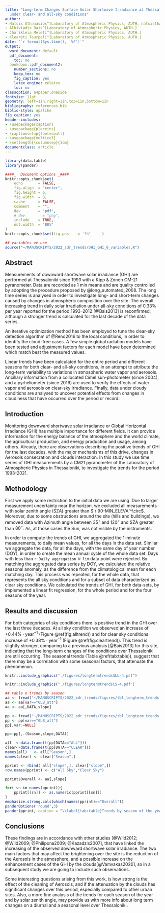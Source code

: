 ```yaml
---
title: "Long-term Changes Surface Solar Shortwave Irradiance at Thessaloniki, Greece
  under clear- and all-sky conditions"
author:
- Natsis Athanasios^[Laboratory of Atmospheric Physics, AUTH, natsisthanasis@gmail.com]
- Alkiviadis Bais^[Laboratory of Atmospheric Physics, AUTH.]
- Charikleia Meleti^[Laboratory of Atmospheric Physics, AUTH.]
- Kleareti Tourpali^[Laboratory of Atmospheric Physics, AUTH.]
date: "`r format(Sys.time(), '%F')`"
output:
  word_document: default
  pdf_document:
    toc: no
  bookdown::pdf_document2:
    number_sections: no
    keep_tex: no
    fig_caption: yes
    latex_engine: xelatex
    toc: no
classoption: a4paper,oneside
fontsize: 11pt
geometry: left=1in,right=1in,top=1in,bottom=1in
bibliography: references.bib
biblio-style: apalike
fig_caption: yes
header-includes:
- \usepackage{caption}
- \usepackage{placeins}
- \captionsetup{font=small}
- \usepackage{multicol}
- \setlength{\columnsep}{1cm}
documentclass: article
---
```


```r
library(data.table)
library(pander)

####_  Document options _####
knitr::opts_chunk$set(
	echo       = FALSE,
	fig.align  = "center",
	fig.height = 6,
	fig.width  = 8,
	cache      = FALSE,
	comment    = "",
	dev        = "pdf",
	# dev        = "png",
	include    = TRUE,
	out.width  = "80%"
)
knitr::opts_chunk$set(fig.pos    = '!h'     )
```

```r
## variables we use
source("~/MANUSCRIPTS/2022_sdr_trends/DHI_GHI_0_variables.R")
```

## Abstract

Measurements of downward shortwave solar irradiance (GHI) are performed at Thessaloniki since 1993 with a Kipp & Zonen CM-21 pyranometer. Data are recorded as 1 min means and are quality controlled by adopting the procedure proposed by @long_automated_2008. The long time series is analysed in order to investigate long- and short-term changes caused by changes in atmospheric composition over the site. The overall increasing trend in daily solar irradiation under all-sky conditions of 0.33% per year reported for the period 1993--2012 [@Bais2013] is reconfirmed, although a stronger trend is calculated for the last decade of the data series.

An iterative optimization method has been employed to tune the clear-sky detection algorithm of @Reno2016 to the local conditions, in order to identify the cloud-free cases. A few simple global radiation models have been tested and adjustment factors for each model have been determined which match best the measured values.

Linear trends have been calculated for the entire period and different seasons for both clear- and all-sky conditions, in an attempt to attribute the long-term variability to variations in atmospheric water vapor and aerosols. Ancillary information from a collocated Cimel sun-photometer (since 2004), and a pyrheliometer (since 2016) are used to verify the effects of water vapor and aerosols on clear-sky irradiance. Finally, data under cloudy conditions are analysed to uncover potential effects from changes in cloudiness that have occurred over the period or record.

## Introduction

Monitoring downward shortwave solar irradiance or Global Horizontal Irradiance (GHI) has multiple importance for different fields. It can provide information for the energy balance of the atmosphere and the world climate, the agricultural production, and energy production and usage, among others. Already, there are observations describing the positive trends of GHI for the last decades, with the major mechanisms of this drive, changes in Aerosols consecration and clouds interaction. In this study we use time series of GHI measurements by a CM21 pyranometer of the Laboratory of Atmospheric Physics in Thessaloniki, to investigate the trends for the period 1993-2021.

## Methodology

First we apply some restriction to the initial data we are using. Due to larger measurement uncertainty near the horizon, we excluded all measurements with solar zenith angle (SZA) greater than $`r 90-MIN_ELEVA`^\circ$. Moreover, due to some obstructions around the site (hills and buildings), we removed data with Azimuth angle between $35^\circ$ and $120^\circ$ and SZA greater than $80^\circ$. As, at those cases the Sun, was not visible by the instruments.

In order to compute the trends of GHI, we aggregated the 1-minute measurements, to daily mean values, for all the days in the data set. Similar we aggregate the data, for all the days, with the same day of year number (DOY), in order to create the mean annual cycle of the whole data set. Days with less than `r Daily_aggregation_N_lim` data point were rejected. By matching the aggregated data series by DOY, we calculated the relative seasonal anomaly, as the difference from the climatological mean for each matching day. This process was repeated, for the whole data, that represents the all sky conditions and for a subset of data characterized as clear sky conditions. We calculated the trends of GHI, for both data-sets, by implemented a linear fit regression, for the whole period and for the four seasons of the year.

## Results and discussion

For both categories of sky conditions there is positive trend in the GHI over the last three decades. At all sky condition we observed an increase of $+0.44\%\cdot\text{year}^{-1}$ (Figure \@ref(fig:alltrend)) and for clear sky conditions increase of $+0.38\%\cdot\text{year}^{-1}$ (Figure \@ref(fig:cleartrend)). This trend is slightly stronger, comparing to a previous analysis [@Bais2013] for this site, indicating that the long-term changes of the conditions over Thessaloniki are still occurring. The seasonal trends (Table \@ref(tab:table)), suggest that there may be a correlation with some seasonal factors, that attenuate the phenomenon.

```r
knitr::include_graphics("./figures/longtermtrendsALL-4.pdf")
```

```r
knitr::include_graphics("./figures/longtermtrendsCS-4.pdf")
```

```r
## table o trends by season
aa <- fread("~/MANUSCRIPTS/2022_sdr_trends/figures/tbl_longterm_trends.dat")
aa <- aa[var=="GLB_att"]
aa <- aa[,DATA,slope]

pp <- fread("~/MANUSCRIPTS/2022_sdr_trends/figures/tbl_longterm_trends_season.dat")
pp <- pp[var=="GLB_att"]
pp[,var:=NULL]

pp<-pp[,.(Season,slope,DATA)]

all  <-data.frame(t(pp[DATA=="ALL"]))
clear<-data.frame(t(pp[DATA=="CLEAR"]))
names(all)   <- all["Season",]
names(clear) <- clear["Season",]

pprint <- rbind( all["slope",], clear["slope",])
row.names(pprint) <- c("All Sky","Clear Sky")

pprint$Overall <- aa[,slope] 

for( sn in names(pprint)){
    pprint[[sn]] <- as.numeric(pprint[[sn]])
}
emphasize.strong.cols(which(names(pprint)=="Overall"))
panderOptions('round',3)
pander(pprint, caption = "\\label{tab:table}Trends by season of the year, for clear and all sky conditions. The statistical significance of all trends is greater than $99\\%$.")

```

## Conclusions

These findings are in accordance with other studies [@Wild2012; @Wild2009; @Philipona2009; @Kazadzis2007], that have linked the increasing of the observed downward shortwave solar irradiance. The two main factors that may affect the brightening over the site is the reduction of the Aerosols in the atmosphere, and a possible increase on the enhancement cases of the GHI by the clouds[@Vamvakas2020], so in a subsequent study we are going to include such observations.

Some interesting questions arising from this work, is how strong is the effect of the cleaning of Aerosols, and if the attenuation by the clouds has significant changes over this period, especially compared to other urban sites. Also, a more fine analysis of the trends for each season of the year and by solar zenith angle, may provide us with more info about long term changes on a diurnal and a seasonal level over Thessaloniki.

\vfill
